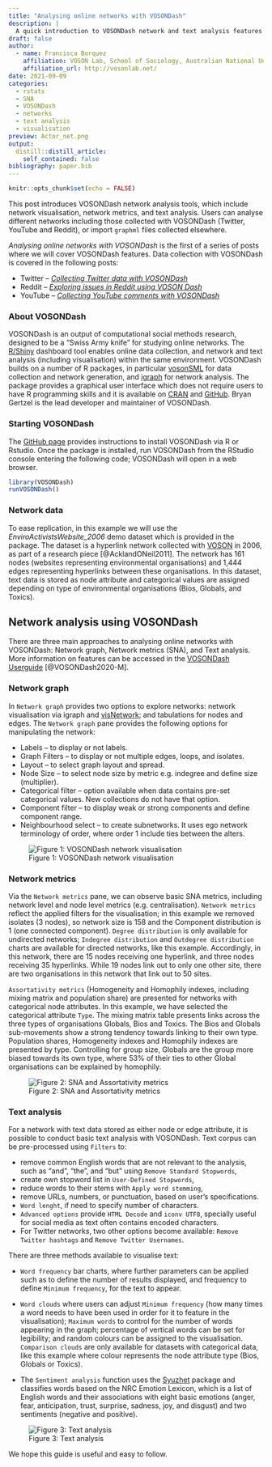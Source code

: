 ```yaml
---
title: "Analysing online networks with VOSONDash"
description: |
  A quick introduction to VOSONDash network and text analysis features
draft: false
author:
  - name: Francisca Borquez
    affiliation: VOSON Lab, School of Sociology, Australian National University
    affiliation_url: http://vosonlab.net/
date: 2021-09-09
categories:
  - rstats
  - SNA  
  - VOSONDash
  - networks
  - text analysis
  - visualisation
preview: Actor_net.png
output:
  distill::distill_article:
    self_contained: false
bibliography: paper.bib
---
```


```r
knitr::opts_chunk$set(echo = FALSE)
```

This post introduces VOSONDash network analysis tools, which include network visualisation, network metrics, and text analysis. Users can analyse different networks including those collected with VOSONDash (Twitter, YouTube and Reddit), or import `graphml` files collected elsewhere. 

*Analysing online networks with VOSONDash* is the first of a series of posts where we will cover VOSONDash features. Data collection with VOSONDash is covered in the following posts:

- Twitter -- [*Collecting Twitter data with VOSONDash*](https://vosonlab.github.io/posts/2021-11-25-collecting-twitter-data-with-vosondash/)
- Reddit -- [*Exploring issues in Reddit using VOSON Dash*](https://vosonlab.github.io/posts/2021-08-05-exploring-issues-in-reddit-using-voson-dash/)
- YouTube -- [*Collecting YouTube comments with VOSONDash*](https://vosonlab.github.io/posts/2021-12-06-collecting-youtube-comments-with-vosondash/)


### About VOSONDash

VOSONDash is an output of computational social methods research, designed to be a "Swiss Army knife" for studying online networks. The [R/Shiny](https://shiny.rstudio.com/) dashboard tool enables online data collection, and network and text analysis (including visualisation) within the same environment. VOSONDash builds on a number of R packages, in particular [vosonSML](http://vosonlab.net/SocialMediaLab) for data collection and network generation, and [igraph](https://igraph.org/) for network analysis. The package provides a graphical user interface which does not require users to have R programming skills and it is available on [CRAN](https://CRAN.R-project.org/package=VOSONDash) and [GitHub](https://github.com/vosonlab/VOSONDash). Bryan Gertzel is the lead developer and maintainer of VOSONDash.

### Starting VOSONDash

The [GitHub page](https://github.com/vosonlab/VOSONDash) provides instructions to install VOSONDash via R or Rstudio. Once the package is installed, run VOSONDash from the RStudio console entering the following code; VOSONDash will open in a web browser.

```r
library(VOSONDash)
runVOSONDash()
```


### Network data

To ease replication, in this example we will use the *EnviroActivistsWebsite_2006* demo dataset which is provided in the package. The dataset is a hyperlink network collected with [VOSON](http://vosonlab.net/VOSON) in 2006, as part of a research piece [@AcklandONeil2011]. The network has 161 nodes (websites representing environmental organisations) and 1,444 edges representing hyperlinks between these organisations. In this dataset, text data is stored as node attribute and categorical values are assigned depending on type of environmental organisations (Bios, Globals, and Toxics). 

## Network analysis using VOSONDash

There are three main approaches to analysing online networks with VOSONDash: Network graph, Network metrics (SNA), and Text analysis. More information on features can be accessed in the [VOSONDash Userguide](https://vosonlab.github.io/VOSONDashDocs/) [@VOSONDash2020-M]. 

### Network graph
 
In `Network graph` provides two options to explore networks: network visualisation via igraph and [visNetwork](https://github.com/datastorm-open/visNetwork); and tabulations for nodes and edges. The `Network graph` pane provides the following options for manipulating the network:

- Labels -- to display or not labels.
- Graph Filters -- to display or not multiple edges, loops, and isolates.
- Layout -- to select graph layout and spread.
- Node Size -- to select node size by metric e.g. indegree and define size (multiplier).
- Categorical filter -- option available when data contains pre-set categorical values. New collections do not have that option.
- Component filter -- to display weak or strong components and define component range. 
- Neighbourhood select -- to create subnetworks. It uses ego network terminology of order, where order 1 include ties between the alters. 


![Figure 1: VOSONDash network visualisation](networkviz.gif)

### Network metrics

Via the `Network metrics` pane, we can observe basic SNA metrics, including network level and node level metrics (e.g. centralisation). `Network metrics` reflect the applied filters for the visualisation; in this example we removed isolates (3 nodes), so network size is 158 and the Component distribution is 1 (one connected component). `Degree distribution` is only available for undirected networks; `Indegree distribution` and `Outdegree distribution` charts are available for directed networks, like this example. Accordingly, in this network, there are 15 nodes receiving one hyperlink, and three nodes receiving 35 hyperlinks. While 19 nodes link out to only one other site, there are two organisations in this network that link out to 50 sites.

`Assortativity metrics` (Homogeneity and Homophily indexes, including mixing matrix and population share) are presented for networks with categorical node attributes. In this example, we have selected the categorical attribute `Type`. The mixing matrix table presents links across the three types of organisations Globals, Bios and Toxics. The Bios and Globals sub-movements show a strong tendency towards linking to their own type. Population shares, Homogeneity indexes and Homophily indexes are presented by type. Controlling for group size, Globals are the group more biased towards its own type, where 53% of their ties to other Global organisations can be explained by homophily.

![Figure 2: SNA and Assortativity metrics](SNAmetrics.gif)


### Text analysis

For a network with text data stored as either node or edge attribute, it is possible to conduct basic text analysis with VOSONDash. Text corpus can be pre-processed using `Filters` to:

- remove common English words that are not relevant to the analysis, such as “and”, “the”, and “but” using `Remove Standard Stopwords`,
- create own stopword list in `User-Defined Stopwords`, 
- reduce words to their stems with `Apply word stemming`, 
- remove URLs, numbers, or punctuation, based on user's specifications.
- `Word lenght`, if need to specify number of characters.
- `Advanced options` provide `HTML Decode` and `iconv UTF8`, specially useful for social media as text often contains encoded characters.
- For Twitter networks, two other options become available: `Remove Twitter hashtags` and `Remove Twitter Usernames`.

There are three methods available to visualise text: 

- `Word frequency` bar charts, where further parameters can be applied such as to define the number of results displayed, and frequency to define `Minimum frequency`, for the text to appear.
 
- `Word clouds`  where users can adjust `Minimum frequency` (how many times a word needs to have been used in order for it to feature in the visualisation); `Maximum words` to control for the number of words appearing in the graph; percentage of vertical words can be set for legibility; and random colours can be assigned to the visualisation. `Comparison clouds` are only available for datasets with categorical data, like this example where colour represents the  node attribute type (Bios, Globals or Toxics).

- The `Sentiment analysis` function uses the [Syuzhet](https://cran.r-project.org/web/packages/syuzhet/vignettes/syuzhet-vignette.html) package and classifies words based on the NRC Emotion Lexicon, which is a list of English words and their associations with eight basic emotions (anger, fear, anticipation, trust, surprise, sadness, joy, and disgust) and two sentiments (negative and positive).


![Figure 3: Text analysis](textanalysis.gif)

We hope this guide is useful and easy to follow. 